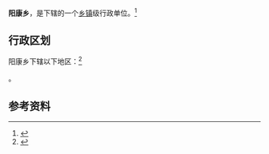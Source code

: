 {{中国乡级行政区|63/28/23/205/000}}

'''阳康乡'''，是{{PRC admin/fullname|63/28/23/205/000|3}}下辖的一个[[乡镇|乡镇]]级行政单位。<ref>{{PRC admin/ref sgc|{{PRC admin/parent|63/28/23/205/000}}}}</ref>

== 行政区划 ==

阳康乡下辖以下地区：<ref>{{PRC admin/ref sgc|63/28/23/205/000}}</ref>

{{PRC admin/children|63/28/23/205/000}}。

== 参考资料 ==

{{reflist}}

{{行政区划小作品}}
{{PRC admin/navcat|63/28/23/205/000}}